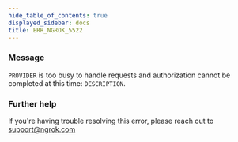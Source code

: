 ```yaml
---
hide_table_of_contents: true
displayed_sidebar: docs
title: ERR_NGROK_5522
---
```


### Message

`PROVIDER` is too busy to handle requests and authorization cannot be completed at this time: `DESCRIPTION`.

<ErrorDetails />

### Further help

If you're having trouble resolving this error, please reach out to [support@ngrok.com](mailto:support@ngrok.com?subject=Help%20with%20ERR_NGROK_5522)
